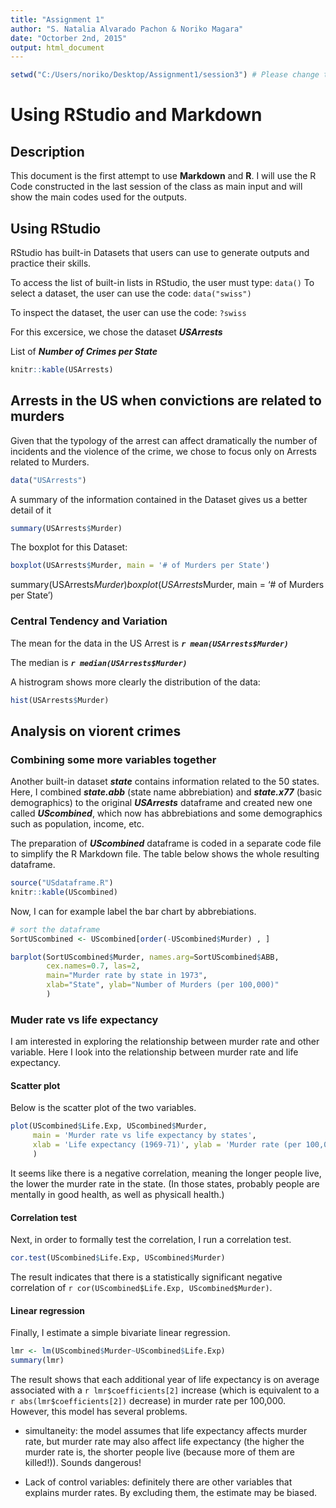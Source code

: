 ```yaml
---
title: "Assignment 1"
author: "S. Natalia Alvarado Pachon & Noriko Magara"
date: "Octorber 2nd, 2015"
output: html_document
---
```


```r
setwd("C:/Users/noriko/Desktop/Assignment1/session3") # Please change this line!
```

# Using RStudio and Markdown

## Description

This document is the first attempt to use **Markdown** and **R**. I will use the R Code constructed in the last session of the class as main input and will show the main codes used for the outputs.

## Using RStudio

RStudio has built-in Datasets that users can use to generate outputs and practice their skills.

To access the list of built-in lists in RStudio, the user must type: `data()`
To select a dataset, the user can use the code: `data("swiss")`

To inspect the dataset, the user can use the code: `?swiss`

For this excersice, we chose the dataset ***USArrests***

List of ***Number of Crimes per State***
```r
knitr::kable(USArrests)
```

## Arrests in the US when convictions are related to murders

Given that the typology of the arrest can affect dramatically the number of incidents and the violence of the crime, we chose to focus only on Arrests related to Murders.

```r
data("USArrests")
```

A summary of the information contained in the Dataset gives us a better detail of it

```r

summary(USArrests$Murder)

```

The boxplot for this Dataset:

```r

boxplot(USArrests$Murder, main = '# of Murders per State')

```

summary(USArrests$Murder)
boxplot(USArrests$Murder, main = '# of Murders per State')

### Central Tendency and Variation

The mean for the data in the US Arrest is ***`r mean(USArrests$Murder)`***

The median is ***`r median(USArrests$Murder)`***

A histrogram shows more clearly the distribution of the data: 

```r
hist(USArrests$Murder)
```




## Analysis on viorent crimes
### Combining some more variables together

Another built-in dataset ***state*** contains information related to the 50 states. Here, I combined ***state.abb*** (state name abbrebiation) and ***state.x77*** (basic demographics) to the original ***USArrests*** dataframe and created new one called ***UScombined***, which now has abbrebiations and some demographics such as population, income, etc.

The preparation of ***UScombined*** dataframe is coded in a separate code file to simplify the R Markdown file. The table below shows the whole resulting dataframe.

```r
source("USdataframe.R")
knitr::kable(UScombined)
```

Now, I can for example label the bar chart by abbrebiations. 
```r
# sort the dataframe
SortUScombined <- UScombined[order(-UScombined$Murder) , ]

barplot(SortUScombined$Murder, names.arg=SortUScombined$ABB, 
        cex.names=0.7, las=2, 
        main="Murder rate by state in 1973", 
        xlab="State", ylab="Number of Murders (per 100,000)"
        )
```

 
### Muder rate vs life expectancy
I am interested in exploring the relationship between murder rate and other variable. Here I look into the relationship between murder rate and life expectancy. 

#### Scatter plot
Below is the scatter plot of the two variables.

```R
plot(UScombined$Life.Exp, UScombined$Murder, 
     main = 'Murder rate vs life expectancy by states', 
     xlab = 'Life expectancy (1969-71)', ylab = 'Murder rate (per 100,000) (1973)'
     )
```

It seems like there is a negative correlation, meaning the longer people live, the lower the murder rate in the state. (In those states, probably people are mentally in good health, as well as physicall health.)


#### Correlation test
Next, in order to formally test the correlation, I run a correlation test.

```R
cor.test(UScombined$Life.Exp, UScombined$Murder)
```

The result indicates that there is a statistically significant negative correlation of `r cor(UScombined$Life.Exp, UScombined$Murder)`.


#### Linear regression
Finally, I estimate a simple bivariate linear regression.

```R
lmr <- lm(UScombined$Murder~UScombined$Life.Exp)
summary(lmr)
```

The result shows that each additional year of life expectancy is on average associated with a `r lmr$coefficients[2]` increase (which is equivalent to a `r abs(lmr$coefficients[2])` decrease) in murder rate per 100,000. 
However, this model has several problems.

* simultaneity: the model assumes that life expectancy affects murder rate, but murder rate may also affect life expectancy (the higher the murder rate is, the shorter people live (because more of them are killed!)). Sounds dangerous!

* Lack of control variables: definitely there are other variables that explains murder rates. By excluding them, the estimate may be biased.


